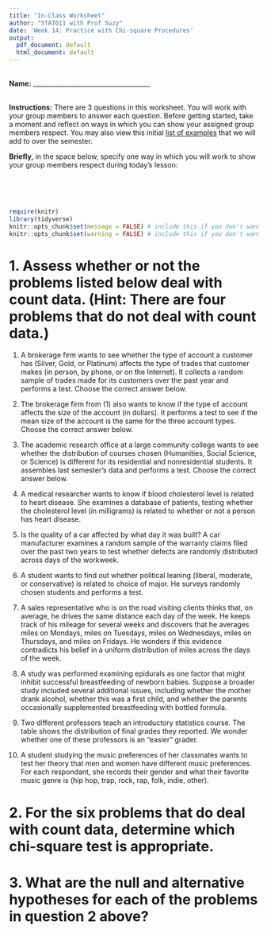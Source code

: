 ```yaml
---
title: "In-Class Worksheet"
author: "STAT011 with Prof Suzy"
date: 'Week 14: Practice with Chi-square Procedures'
output:
  pdf_document: default
  html_document: default
---
```

<br>
**Name:** _____________________________________

<br>
**Instructions:** There are 3 questions in this worksheet. You will work with your group members to answer each question. Before getting started, take a moment and reflect on ways in which you can show your assigned group members respect. You may also view this initial [list of examples](https://docs.google.com/document/d/1emP8SiS2IO-_blKdVmVp-CJTr0NLlKG4vzMnphH-P7E/edit?usp=sharing) that we will add to over the semester.

**Briefly,** in the space below, specify one way in which you will work to show your group members respect during today's lesson:

<br>
<br>
<br>

```r
require(knitr)
library(tidyverse)
knitr::opts_chunk$set(message = FALSE) # include this if you don't want markdown to knit messages
knitr::opts_chunk$set(warning = FALSE) # include this if you don't want markdown to knit warnings
```


# 1. Assess whether or not the problems listed below deal with count data. (Hint: There are four problems that do not deal with count data.)

1.  A brokerage firm wants to see whether the type of account a customer has (Silver, Gold, or Platinum) affects the type of trades that customer makes (in person, by phone, or on the Internet). It collects a random sample of trades made for its customers over the past year and performs a test. Choose the correct answer below. 

\vspace{0.5cm}

2. The brokerage firm from (1) also wants to know if the type of account affects the size of the account (in dollars). It performs a test to see if the mean size of the account is the same for the three account types. Choose the correct answer below.

\vspace{0.5cm}

3. The academic research office at a large community college wants to see whether the distribution of courses chosen (Humanities, Social Science, or Science) is different for its residential and nonresidential students. It assembles last semester's data and performs a test. Choose the correct answer below.

\vspace{0.5cm}

4. A medical researcher wants to know if blood cholesterol level is related to heart disease. She examines a database of  patients, testing whether the cholesterol level (in milligrams) is related to whether or not a person has heart disease.

\vspace{0.5cm}

5. Is the quality of a car affected by what day it was built? A car manufacturer examines a random sample of the warranty claims filed over the past two years to test whether defects are randomly distributed across days of the workweek.

\vspace{0.5cm}

6. A student wants to find out whether political leaning (liberal, moderate, or conservative) is related to choice of major. He surveys  randomly chosen students and performs a test.

\vspace{0.5cm}

7. A sales representative who is on the road visiting clients thinks that, on average, he drives the same distance each day of the week. He keeps track of his mileage for several weeks and discovers that he averages  miles on Mondays,  miles on Tuesdays,  miles on Wednesdays,  miles on Thursdays, and  miles on Fridays. He wonders if this evidence contradicts his belief in a uniform distribution of miles across the days of the week. 

\vspace{0.5cm}

8. A study was performed examining epidurals as one factor that might inhibit successful breastfeeding of newborn babies. Suppose a broader study included several additional issues, including whether the mother drank alcohol, whether this was a first child, and whether the parents occasionally supplemented breastfeeding with bottled formula. 

\vspace{0.5cm}

9. Two different professors teach an introductory statistics course. The table shows the distribution of final grades they reported. We wonder whether one of these professors is an "easier" grader. 

\vspace{0.5cm}

10. A student studying the music preferences of her classmates wants to test her theory that men and women have different music preferences. For each respondant, she records their gender and what their favorite music genre is (hip hop, trap, rock, rap, folk, indie, other). 

\vspace{0.5cm}

# 2. For the six problems that do deal with count data, determine which chi-square test is appropriate. 

\vspace{5cm}

# 3. What are the null and alternative hypotheses for each of the problems in question 2 above? 

\vspace{5cm}